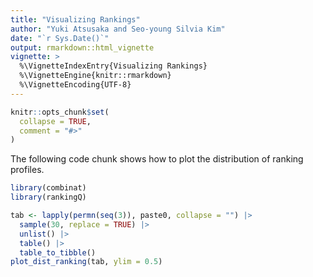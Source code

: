 ```yaml
---
title: "Visualizing Rankings"
author: "Yuki Atsusaka and Seo-young Silvia Kim"
date: "`r Sys.Date()`"
output: rmarkdown::html_vignette
vignette: >
  %\VignetteIndexEntry{Visualizing Rankings}
  %\VignetteEngine{knitr::rmarkdown}
  %\VignetteEncoding{UTF-8}
---
```


```r
knitr::opts_chunk$set(
  collapse = TRUE,
  comment = "#>"
)
```

The following code chunk shows how to plot the distribution of ranking profiles.

```r
library(combinat)
library(rankingQ)

tab <- lapply(permn(seq(3)), paste0, collapse = "") |>
  sample(30, replace = TRUE) |>
  unlist() |>
  table() |>
  table_to_tibble()
plot_dist_ranking(tab, ylim = 0.5)
```
